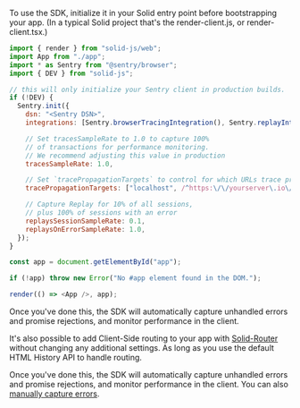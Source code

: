 To use the SDK, initialize it in your Solid entry point before bootstrapping your app. (In a typical Solid project that's the render-client.js, or render-client.tsx.)

<SignInNote />

```javascript {filename: render-client.jsx}
import { render } from "solid-js/web";
import App from "./app";
import * as Sentry from "@sentry/browser";
import { DEV } from "solid-js";

// this will only initialize your Sentry client in production builds.
if (!DEV) {
  Sentry.init({
    dsn: "<Sentry DSN>",
    integrations: [Sentry.browserTracingIntegration(), Sentry.replayIntegration()],

    // Set tracesSampleRate to 1.0 to capture 100%
    // of transactions for performance monitoring.
    // We recommend adjusting this value in production
    tracesSampleRate: 1.0,

    // Set `tracePropagationTargets` to control for which URLs trace propagation should be enabled
    tracePropagationTargets: ["localhost", /^https:\/\/yourserver\.io\/api/],

    // Capture Replay for 10% of all sessions,
    // plus 100% of sessions with an error
    replaysSessionSampleRate: 0.1,
    replaysOnErrorSampleRate: 1.0,
  });
}

const app = document.getElementById("app");

if (!app) throw new Error("No #app element found in the DOM.");

render(() => <App />, app);
```

Once you've done this, the SDK will automatically capture unhandled errors and promise rejections, and monitor performance in the client.

It's also possible to add Client-Side routing to your app with [Solid-Router](https://docs.solidjs.com/guides/how-to-guides/routing-in-solid/solid-router) without changing any additional settings. As long as you use the default HTML History API to handle routing.

Once you've done this, the SDK will automatically capture unhandled errors and promise rejections, and monitor performance in the client. You can also [manually capture errors](/platforms/javascript/guides/solid/usage).
